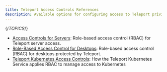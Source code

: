 ```yaml
---
title: Teleport Access Controls References
description: Available options for configuring access to Teleport privileges and infrastructure resources.
---
```


{/*TOPICS*/}

- [Access Controls for Servers](rbac/server-rbac.mdx): Role-based access control (RBAC) for Teleport server access.
- [Role-Based Access Control for Desktops](rbac/desktop-access.mdx): Role-based access control (RBAC) for desktops protected by Teleport.
- [Teleport Kubernetes Access Controls](rbac/controls.mdx): How the Teleport Kubernetes Service applies RBAC to manage access to Kubernetes
